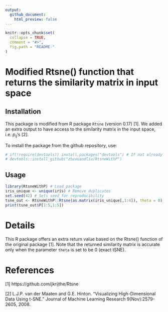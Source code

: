 ```yaml
---
output:
  github_document:
    html_preview: false
---
```


<!-- README.md is generated from README.Rmd. Please edit that file -->

```r
knitr::opts_chunk$set(
  collapse = TRUE,
  comment = "#>",
  fig.path = "README-"
)
```

# Modified Rtsne() function that returns the similarity matrix in input space

## Installation
This package is modified from R package `Rtsne` (version 0.17) [1]. We added an extra output to have access to the similarity matrix in the input space, i.e. $p_{ij}$'s [2].

To install the package from the github repository, use:

```r
# if(!require(devtools)) install.packages("devtools") # If not already installed
# devtools::install_github("zhexuandliu/RtsneWithP")
```

## Usage

```r
library(RtsneWithP) # Load package
iris_unique <- unique(iris) # Remove duplicates
set.seed(42) # Sets seed for reproducibility
tsne_out <- RtsneWithP::Rtsne(as.matrix(iris_unique[,1:4]), theta = 0) # set theta=0 to run exact tSNE
print(tsne_out$P[1:5,1:5])
```


# Details
This R package offers an extra return value based on the Rtsne() function of the original package [1]. Note that the returned similarity matrix is accurate only when the parameter `theta` is set to be $0$ (exact tSNE).

# References
[1] https://github.com/jkrijthe/Rtsne

[2] L.J.P. van der Maaten and G.E. Hinton. "Visualizing High-Dimensional Data Using t-SNE." Journal of Machine Learning Research 9(Nov):2579-2605, 2008.
